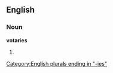 ==English==

===Noun===
'''votaries'''

# {{plural of|[[votary]]}}

[[Category:English plurals ending in "-ies"]]